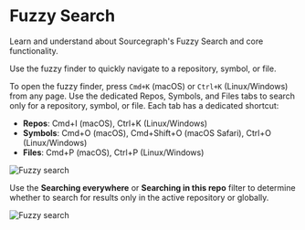 # Fuzzy Search

<p className="subtitle">Learn and understand about Sourcegraph's Fuzzy Search and core functionality.</p>

Use the fuzzy finder to quickly navigate to a repository, symbol, or file.

To open the fuzzy finder, press `Cmd+K` (macOS) or `Ctrl+K` (Linux/Windows) from any page. Use the dedicated Repos, Symbols, and Files tabs to search only for a repository, symbol, or file. Each tab has a dedicated shortcut:

- **Repos**: Cmd+I (macOS), Ctrl+K (Linux/Windows)
- **Symbols**: Cmd+O (macOS), Cmd+Shift+O (macOS Safari), Ctrl+O (Linux/Windows)
- **Files**: Cmd+P (macOS), Ctrl+P (Linux/Windows)

<img src="https://storage.googleapis.com/sourcegraph-assets/Fuzzy%20Finder%20-%20All.png" alt="Fuzzy search" />

Use the **Searching everywhere** or **Searching in this repo** filter to determine whether to search for results only in the active repository or globally.

<img src="https://storage.googleapis.com/sourcegraph-assets/Fuzzy%20Finder%20-%20Search%20Scope.png" alt="Fuzzy search" />
